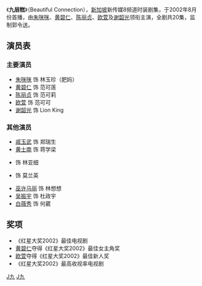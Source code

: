 {{新传媒中文电视节目
|中文节目名=九層糕
|英文节目名={{lang|en|Beautiful Connection}}
|制作年份=
|海外推出日期=
|8频道首播日期=2002年8月5日-2002年8月30日
|8频道首播时间=每逢星期一至五，晚上9:00pm
|监制=郭令送
|编导=鄭碧珠
|制作统筹=何志明
|助理编导=許佩雲
|编审=陸慧凝
|编剧=陳海興
|故事=陸慧凝
|集数=20
|剧种=
|外景=
|制作公司=[[新傳媒私人有限公司|新傳媒私人有限公司]]
|主演=[[朱咪咪|朱咪咪]]<br>[[黄碧仁|黄碧仁]]<br>[[陈丽贞_(演员)|陈丽贞]]<br>[[欧萱|欧萱]]<br>[[谢韶光|谢韶光]]
|主题曲=快乐方式
|作曲=林毅心
|填词=Alan Poh
|主唱=[[瑞恩|卢瑞恩]]
|片尾曲=天天看到你
|作曲2=许环良
|填词2=林秋离
|主唱2=[[阿杜|阿杜]]
}}

《'''九层糕'''》（Beautiful Connection），[[新加坡|新加坡]]新传媒8频道时装剧集，于2002年8月份首播，由[[朱咪咪|朱咪咪]]、[[黄碧仁|黄碧仁]]、[[陈丽贞_(演员)|陈丽贞]]、[[欧萱|欧萱]]及[[谢韶光|谢韶光]]领衔主演，全剧共20集，监制郭令送。

==演员表==
===主要演员===
* [[朱咪咪|朱咪咪]] 饰 林玉珍（肥妈）
* [[黄碧仁|黄碧仁]] 饰 范可莲
* [[陈丽贞_(演员)|陈丽贞]] 饰 范可莉
* [[欧萱|欧萱]] 饰 范可可
* [[谢韶光|谢韶光]] 饰 Lion King

===其他演员===
* [[戚玉武|戚玉武]] 饰 郑瑞生
* [[黄士南|黄士南]] 饰 蒋学梁
* {{tsl|en|Henry Thia|程旭輝}} 饰 林亚细
* {{tsl|en|Tan Kheng Hua|陳瓊華}} 饰 莫兰英
* [[巫许马丽|巫许马丽]] 饰 林想想
* [[吴振天|吴振宇]] 饰 杜政宇
* [[白薇秀|白薇秀]] 饰 何葳

==奖项==
* 《红星大奖2002》最佳电视剧
* [[黄碧仁|黄碧仁]]夺得《红星大奖2002》最佳女主角奖
* [[欧萱|欧萱]]夺得《红星大奖2002》最佳新人奖
* 《红星大奖2002》最高收视率电视剧


{{電視節目的變遷
|電視台={{SIN}} [[新傳媒8頻道|新傳媒電視第8波道]]
|播放檔次=（星期一到星期五 21:00到22:00）節目
|節目名稱=[[九层糕_(電視劇)|九层糕]]<br />（2002年8月5日-2002年8月30日）
|上一節目=[[星梦情真_(電視劇)|星梦情真]]<br />（2002年7月8日-2002年8月2日）
|下一節目=[[天使的诱惑_(新加坡電視劇)|天使的诱惑]]<br />（2002年9月2日-2002年10月4日）
}}
{{紅星大獎最佳電視劇|[[三個半女人|三個半女人]]|2002|[[荷蘭村_(電視劇)|荷蘭村]]}}

[[Category:新加坡電視劇|J九]]
[[Category:2002年電視劇集|J九]]